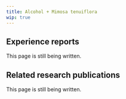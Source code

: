 ---
title: Alcohol + Mimosa tenuiflora
wip: true
---

## Experience reports

This page is still being written.

## Related research publications

This page is still being written.

